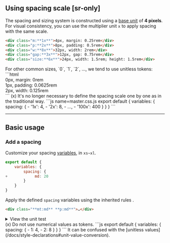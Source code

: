 ## Using spacing scale [sr-only]
The spacing and sizing system is constructed using a [base unit](/docs/configuration#baseunit) of **4 pixels**. For visual consistency, you can use the multiplier unit `x` to apply spacing with the same scale.
```html
<div class="m:**1x**">4px, margin: 0.25rem</div>
<div class="p:**2x**">8px, padding: 0.5rem</div>
<div class="w:**8x**">32px, width: 2rem</div>
<div class="gap:**3x**">12px, gap: 0.75rem</div>
<div class="size:**6x**">24px, width: 1.5rem; height: 1.5rem</div>
```
<Reference />
For other common sizes, `0`, `1`, `2`, ..., we tend to use unitless tokens:
```html
<div class="m:**0**">0px, margin: 0rem</div>
<div class="p:**1**">1px, padding: 0.0625rem</div>
<div class="w:**2**">2px, width: 0.125rem</div>
```
(x) It's no longer necessary to define the spacing scale one by one as in the traditional way.
```js name=master.css.js
export default {
    variables: {
        spacing: {
-            '1x': 4,
-            '2x': 8,
-            ...,
-            '100x': 400
        }
    }
}
```

---

## Basic usage
### Add a spacing
Customize your spacing [variables](/docs/variables), in `xs~xl`.
```js name=master.css.js
export default {
    variables: {
        spacing: {
+            md: 20
        }
    }
}
```
Apply the defined `spacing` variables using the inherited rules <Heirs />.
```html
<div class="**mt:md** **p:md**">…</div>
```
<details>
    <summary>View the unit test</summary>
    <div>
        <Code lang="ts">
            {require('!!raw-loader!../../../../../../packages/css/tests/config/variables/spacing.test.ts').default}
        </Code>
    </div>
</details>
(x) Do not use numerical values as tokens.
```js
export default {
    variables: {
        spacing: {
-            1: 4,
-            2: 8
        }
    }
}
```
It can be confused with the [unitless values](/docs/style-declarations#unit-value-conversion).